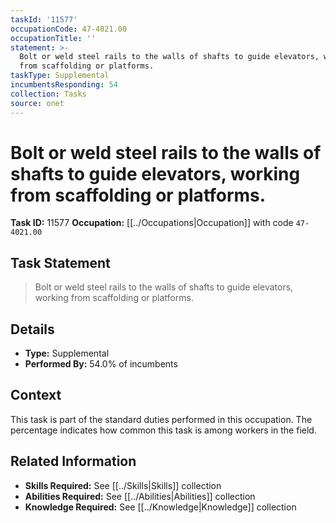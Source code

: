 ```yaml
---
taskId: '11577'
occupationCode: 47-4021.00
occupationTitle: ''
statement: >-
  Bolt or weld steel rails to the walls of shafts to guide elevators, working
  from scaffolding or platforms.
taskType: Supplemental
incumbentsResponding: 54
collection: Tasks
source: onet
---
```

# Bolt or weld steel rails to the walls of shafts to guide elevators, working from scaffolding or platforms.

**Task ID:** 11577
**Occupation:** [[../Occupations|Occupation]] with code `47-4021.00`

## Task Statement

> Bolt or weld steel rails to the walls of shafts to guide elevators, working from scaffolding or platforms.

## Details

- **Type:** Supplemental
- **Performed By:** 54.0% of incumbents

## Context

This task is part of the standard duties performed in this occupation. The percentage indicates how common this task is among workers in the field.

## Related Information

- **Skills Required:** See [[../Skills|Skills]] collection
- **Abilities Required:** See [[../Abilities|Abilities]] collection
- **Knowledge Required:** See [[../Knowledge|Knowledge]] collection
